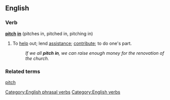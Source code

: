 ==English==

===Verb===
'''[[pitch]] [[in]]''' (pitches in, pitched in, pitching in)

#{{idiom}} To [[help]] out; lend [[assistance]]; [[contribute]]; to do one's part.
#: ''If we all '''pitch in''', we can raise enough money for the renovation of the church.''

===Related terms===
[[pitch]]
[[Category:English phrasal verbs]]
[[Category:English verbs]]